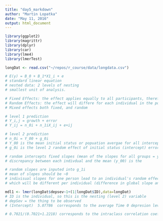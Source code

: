 ```yaml
---
title: "day5_markdown"
author: "Martin Lopatka"
date: "May 11, 2016"
output: html_document
---
```


```r
library(ggplot2)
library(magrittr)
library(dplyr)
library(car)
library(lme4)
library(lmerTest)
```

```r
longDat <- read.csv("~/repos/r_course/data/longdata.csv")
```

```r
# E(y) = B_0 + B_1*X1_i + e
# standard linear equation
# nested data: 2 levels of nesting
# smallest unit of analysis.

# Fixed Effects: the effect applies equally to all participants, therefore the slope must be equal, but the intercept will be flexible.
# Random Effects: the effect will differe for each individual in the population.
# Mixed effects both fixed, and random

# level 1 prediction
# Y_i,j = growth + error
# Y_ij = n_0i + n_1iX_ij + e+ij

# level 2 prediction
# n_0i = Y_00 + g_0i
# Y_00 is the mean initial status or popuation avergae for all intercepts pertaining to one individual
# g_0i is the level 2 random effect of initial status (intercept) error term for individuals fromt he group mean.

# random intercepts fixed slopes (mean of the slopes for all groups = y_00)
# discrepancy between each indivdual and the mean (y_00) is the 

# random slopes are inputed into g_1i
# mean of slopes should be ~0
# indivisual slopes for one person lead to an individual's random effect 
# which will be different per individual (difference in global slope and individual group slope)
```

```r

mdl1 <- lmer(longDat$depsev~1+(1|longDat$ID),data=longDat)
# ID is the individual, so this is the nesting (level 2) variable
# depSev = the thing to be observed
# (Intercept)  5.07786  corresponds to the average Time 0 depresion level for the entire population!

# 0.7021/(0.7021+1.2218) corresponds to the intraclass correlation coefficient

```

